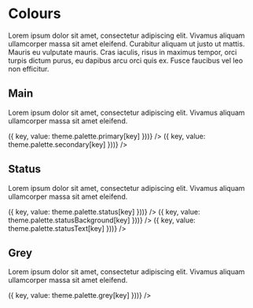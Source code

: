 
<Meta title="Core|Colours" />

# Colours

Lorem ipsum dolor sit amet, consectetur adipiscing elit. Vivamus aliquam ullamcorper massa sit amet eleifend. Curabitur aliquam ut justo ut mattis. Mauris eu vulputate mauris. Cras iaculis, risus in maximus tempor, orci turpis dictum purus, eu dapibus arcu orci quis ex. Fusce faucibus vel leo non efficitur. 

## Main

Lorem ipsum dolor sit amet, consectetur adipiscing elit. Vivamus aliquam ullamcorper massa sit amet eleifend. 

<ColorPalette>
  <HaloColorItem
    title="Primary"
    subtitle="theme.palette.primary"
    colors={Object.keys(theme.palette.primary).map(key => ({
      key,
      value: theme.palette.primary[key]
    }))}
  />
  <HaloColorItem
    title="Secondary"
    subtitle="theme.palette.secondary"
    colors={Object.keys(theme.palette.secondary).map(key => ({
      key,
      value: theme.palette.secondary[key]
    }))}
  />
</ColorPalette>

## Status

Lorem ipsum dolor sit amet, consectetur adipiscing elit. Vivamus aliquam ullamcorper massa sit amet eleifend. 

<ColorPalette>
  <HaloColorItem
    title="Status"
    subtitle="theme.palette.status"
    colors={Object.keys(theme.palette.status).map(key => ({
      key,
      value: theme.palette.status[key]
    }))}
  />
  <HaloColorItem
    title="Status Background"
    subtitle="...palette.statusBackground"
    colors={Object.keys(theme.palette.statusBackground).map(key => ({
      key,
      value: theme.palette.statusBackground[key]
    }))}
  />
  <HaloColorItem
    title="Status Text"
    subtitle="...palette.statusText"
    colors={Object.keys(theme.palette.statusText).map(key => ({
      key,
      value: theme.palette.statusText[key]
    }))}
  />
</ColorPalette>

## Grey

Lorem ipsum dolor sit amet, consectetur adipiscing elit. Vivamus aliquam ullamcorper massa sit amet eleifend. 

<ColorPalette>
  <HaloColorItem
    title="Grey"
    subtitle="theme.palette.grey"
    colors={Object.keys(theme.palette.grey).map(key => ({
      key,
      value: theme.palette.grey[key]
    }))}
  />
</ColorPalette>
